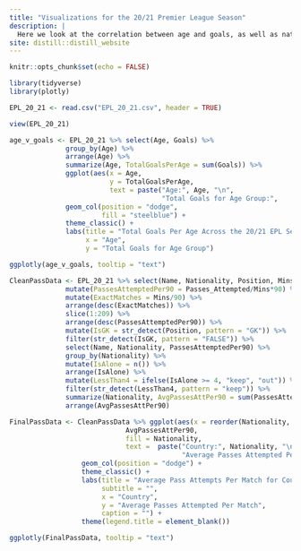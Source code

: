 ```yaml
---
title: "Visualizations for the 20/21 Premier League Season"
description: |
  Here we look at the correlation between age and goals, as well as nationality and passing!
site: distill::distill_website
---
```


```r
knitr::opts_chunk$set(echo = FALSE)

library(tidyverse)
library(plotly)

EPL_20_21 <- read.csv("EPL_20_21.csv", header = TRUE)

view(EPL_20_21)
```


```r
age_v_goals <- EPL_20_21 %>% select(Age, Goals) %>% 
              group_by(Age) %>%
              arrange(Age) %>%
              summarize(Age, TotalGoalsPerAge = sum(Goals)) %>% 
              ggplot(aes(x = Age, 
                         y = TotalGoalsPerAge,
                         text = paste("Age:", Age, "\n", 
                                      "Total Goals for Age Group:",    TotalGoalsPerAge))) + 
              geom_col(position = "dodge", 
                       fill = "steelblue") + 
              theme_classic() + 
              labs(title = "Total Goals Per Age Across the 20/21 EPL Season", 
                   x = "Age", 
                   y = "Total Goals for Age Group")
```


```r
ggplotly(age_v_goals, tooltip = "text")
```


```r
CleanPassData <- EPL_20_21 %>% select(Name, Nationality, Position, Mins, Passes_Attempted) %>%
              mutate(PassesAttemptedPer90 = Passes_Attempted/Mins*90) %>% 
              mutate(ExactMatches = Mins/90) %>%
              arrange(desc(ExactMatches)) %>%
              slice(1:209) %>%
              arrange(desc(PassesAttemptedPer90)) %>%
              mutate(IsGK = str_detect(Position, pattern = "GK")) %>%
              filter(str_detect(IsGK, pattern = "FALSE")) %>% 
              select(Name, Nationality, PassesAttemptedPer90) %>%
              group_by(Nationality) %>% 
              mutate(IsAlone = n()) %>% 
              arrange(IsAlone) %>% 
              mutate(LessThan4 = ifelse(IsAlone >= 4, "keep", "out")) %>%
              filter(str_detect(LessThan4, pattern = "keep")) %>% 
              summarize(Nationality, AvgPassesAttPer90 = sum(PassesAttemptedPer90)/n()) %>% 
              arrange(AvgPassesAttPer90) 
```


```r
FinalPassData <- CleanPassData %>% ggplot(aes(x = reorder(Nationality, AvgPassesAttPer90), 
                             AvgPassesAttPer90, 
                             fill = Nationality,
                             text =  paste("Country:", Nationality, "\n", 
                                           "Average Passes Attempted Per Match:", AvgPassesAttPer90))) + 
                  geom_col(position = "dodge") + 
                  theme_classic() + 
                  labs(title = "Average Pass Attempts Per Match for Countries With More Than 3 \n\ Outfield Players Who Have Played \n\ More Than Half the Season", 
                       subtitle = "", 
                       x = "Country", 
                       y = "Average Passes Attempted Per Match", 
                       caption = "") + 
                  theme(legend.title = element_blank())
```


```r
ggplotly(FinalPassData, tooltip = "text")
```
